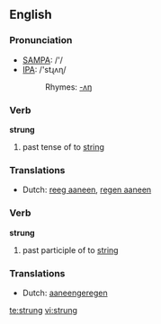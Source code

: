 ==English==

===Pronunciation===
*[[w:SAMPA|SAMPA]]: /'/
*[[w:IPA|IPA]]: /'stɻʌɳ/
*:Rhymes: [[Rhymes:English:-ʌŋ|-ʌŋ]]

===Verb===
'''strung'''

# past tense of to [[string]]

===Translations===
*Dutch: [[reeg aaneen]], [[regen aaneen]]

===Verb===
'''strung'''

# past participle of to [[string]]

===Translations===
*Dutch: [[aaneengeregen]]

[[te:strung]]
[[vi:strung]]